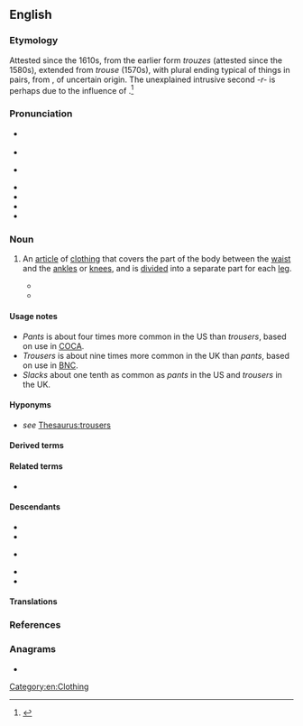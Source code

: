 ==English==
{{wikipedia}}

===Etymology===
{{multiple images
|direction = vertical
|image1 = Overzeas longpocket jeans.jpg
|image2 = Trousers.jpg
|caption2 = Trousers
}}

Attested since the 1610s, from the earlier form ''trouzes'' (attested since the 1580s), extended from ''trouse'' (1570s), with plural ending typical of things in pairs, from {{der|en|mga|triubhas|t=close-fitting shorts}}, of uncertain origin. The unexplained intrusive second ''-r-'' is perhaps due to the influence of {{m|en|drawers}}.<ref>{{R:Etymonline}}</ref>

===Pronunciation===
* {{a|RP}} {{IPA|en|/ˈtɹaʊzəz/}}
* {{audio|en|En-uk-trousers.ogg|Audio (RP)}}
* {{a|GA}} {{IPA|en|/ˈtɹaʊzɚz/}}
* {{audio|en|En-us-trousers.ogg|Audio (GA)}}
* {{audio|en|En-au-trousers.ogg|Audio (AU)}}
* {{rhymes|en|aʊzəz|aʊzə(ɹ)z|s=2}}
* {{hyphenation|en|trou|sers}}

===Noun===
{{en-plural noun}}

# An [[article]] of [[clothing]] that covers the part of the body between the [[waist]] and the [[ankle]]s or [[knee]]s, and is [[divide]]d into a separate part for each [[leg]].
#: {{synonyms|en|breeches|britches|kecks|q3=all Britain, dialectal|pants|q4=chiefly US|strides|q5=Australia|Thesaurus:trousers}}
#: {{ux|en|The '''trousers''' need to be shortened.}}
#: {{ux|en|Why can women wear '''trousers''' when men can’t wear skirts?}}
#* {{RQ:Weyman Chippinge Borough|chapter=The Dissolution|page=3|passage=It was April 22, 1831, and a young man was walking down Whitehall in the direction of Parliament Street. He wore shepherd's plaid '''trousers''' and the swallow-tail coat of the day, with a figured muslin cravat wound about his wide-spread collar.}}
#* {{RQ:Wodehouse Jeeves in the Offing|chapter=XIX|passage=The effect the apparition had on me was to make me start violently, and we all know what happens when you start violently while holding a full cup of tea. The contents of mine flew through the air and came to rest on the '''trousers''' of Aubrey Upjohn, MA, moistening them to no little extent. Indeed, it would scarcely be distorting the facts to say that he was now not so much wearing '''trousers''' as wearing tea. [...] "I see you have not changed since you were with me at Malvern House," he said in an extremely nasty voice, dabbing at the '''trousers''' with a handkerchief. [...] "Frightfully sorry," I said. "Too late to be sorry now. A new pair of '''trousers''' ruined. It is doubtful if anything can remove the stain of tea from white flannel."}}

====Usage notes====
* ''Pants'' is about four times more common in the US than ''trousers'', based on use in [[COCA]].
* ''Trousers'' is about nine times more common in the UK than ''pants'', based on use in [[BNC]].
* ''Slacks'' about one tenth as common as ''pants'' in the US and ''trousers'' in the UK.

====Hyponyms====
* ''see'' [[Thesaurus:trousers]]

====Derived terms====
{{col3|en
|all mouth and no trousers
|all mouth and trousers
|bell-bottomed trousers
|bell-bottom trousers
|combat trousers
|drainpipe trousers
|harem trousers
|in short trousers
|long trousers
|overtrousers
|pair of trousers
|peg-top trousers
|put one's trousers on one leg at a time
|put on one's trousers one leg at a time
|saggy trousers
|short trousers
|stovepipe trousers
|trouserettes
|trousersed
|trousersless
|undertrousers
|wear the trousers
|whoops, there go my trousers
}}

====Related terms====
* {{l|en|trouser}}

====Descendants====
* {{desc|kld|tharrawurra|bor=1}}
* {{desc|ga|treabhsar|bor=1}}
* {{desc|gmw-jdt|trāuzer|bor=1}} {{q|from the singular}}
* {{desc|mh|jedo̧ujij|bor=1}}
* {{desc|bor=1|cy|trowsus|trowser|trywsus}}

====Translations====
{{trans-see|article of clothing for the lower body|pants}}

===References===
<references />

===Anagrams===
* {{anagrams|en|a=eorrsstu|rousters}}

[[Category:en:Clothing]]